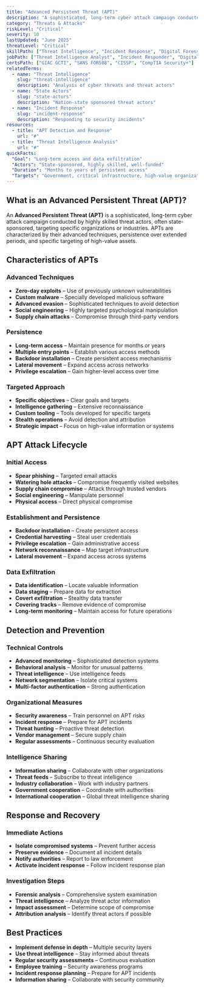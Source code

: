 ```yaml
---
title: "Advanced Persistent Threat (APT)"
description: "A sophisticated, long-term cyber attack campaign conducted by highly skilled threat actors, often state-sponsored, targeting specific organizations or industries"
category: "Threats & Attacks"
riskLevel: "Critical"
severity: 10
lastUpdated: "June 2025"
threatLevel: "Critical"
skillPath: ["Threat Intelligence", "Incident Response", "Digital Forensics", "Security Analysis"]
jobPath: ["Threat Intelligence Analyst", "Incident Responder", "Digital Forensics Examiner", "Security Analyst"]
certsPath: ["GIAC GCTI", "SANS FOR508", "CISSP", "CompTIA Security+"]
relatedTerms:
  - name: "Threat Intelligence"
    slug: "threat-intelligence"
    description: "Analysis of cyber threats and threat actors"
  - name: "State Actors"
    slug: "state-actors"
    description: "Nation-state sponsored threat actors"
  - name: "Incident Response"
    slug: "incident-response"
    description: "Responding to security incidents"
resources:
  - title: "APT Detection and Response"
    url: "#"
  - title: "Threat Intelligence Analysis"
    url: "#"
quickFacts:
  "Goal": "Long-term access and data exfiltration"
  "Actors": "State-sponsored, highly skilled, well-funded"
  "Duration": "Months to years of persistent access"
  "Targets": "Government, critical infrastructure, high-value organizations"
---
```


## What is an Advanced Persistent Threat (APT)?

An **Advanced Persistent Threat (APT)** is a sophisticated, long-term cyber attack campaign conducted by highly skilled threat actors, often state-sponsored, targeting specific organizations or industries. APTs are characterized by their advanced techniques, persistence over extended periods, and specific targeting of high-value assets.

## Characteristics of APTs

### **Advanced Techniques**
- **Zero-day exploits** – Use of previously unknown vulnerabilities
- **Custom malware** – Specially developed malicious software
- **Advanced evasion** – Sophisticated techniques to avoid detection
- **Social engineering** – Highly targeted psychological manipulation
- **Supply chain attacks** – Compromise through third-party vendors

### **Persistence**
- **Long-term access** – Maintain presence for months or years
- **Multiple entry points** – Establish various access methods
- **Backdoor installation** – Create persistent access mechanisms
- **Lateral movement** – Expand access across networks
- **Privilege escalation** – Gain higher-level access over time

### **Targeted Approach**
- **Specific objectives** – Clear goals and targets
- **Intelligence gathering** – Extensive reconnaissance
- **Custom tooling** – Tools developed for specific targets
- **Stealth operations** – Avoid detection and attribution
- **Strategic impact** – Focus on high-value information or systems

## APT Attack Lifecycle

### **Initial Access**
- **Spear phishing** – Targeted email attacks
- **Watering hole attacks** – Compromise frequently visited websites
- **Supply chain compromise** – Attack through trusted vendors
- **Social engineering** – Manipulate personnel
- **Physical access** – Direct physical compromise

### **Establishment and Persistence**
- **Backdoor installation** – Create persistent access
- **Credential harvesting** – Steal user credentials
- **Privilege escalation** – Gain administrative access
- **Network reconnaissance** – Map target infrastructure
- **Lateral movement** – Expand access across systems

### **Data Exfiltration**
- **Data identification** – Locate valuable information
- **Data staging** – Prepare data for extraction
- **Covert exfiltration** – Stealthy data transfer
- **Covering tracks** – Remove evidence of compromise
- **Long-term monitoring** – Maintain access for future operations

## Detection and Prevention

### **Technical Controls**
- **Advanced monitoring** – Sophisticated detection systems
- **Behavioral analysis** – Monitor for unusual patterns
- **Threat intelligence** – Use intelligence feeds
- **Network segmentation** – Isolate critical systems
- **Multi-factor authentication** – Strong authentication

### **Organizational Measures**
- **Security awareness** – Train personnel on APT risks
- **Incident response** – Prepare for APT incidents
- **Threat hunting** – Proactive threat detection
- **Vendor management** – Secure supply chain
- **Regular assessments** – Continuous security evaluation

### **Intelligence Sharing**
- **Information sharing** – Collaborate with other organizations
- **Threat feeds** – Subscribe to threat intelligence
- **Industry collaboration** – Work with industry partners
- **Government cooperation** – Coordinate with authorities
- **International cooperation** – Global threat intelligence sharing

## Response and Recovery

### **Immediate Actions**
- **Isolate compromised systems** – Prevent further access
- **Preserve evidence** – Document all incident details
- **Notify authorities** – Report to law enforcement
- **Activate incident response** – Follow incident response plan

### **Investigation Steps**
- **Forensic analysis** – Comprehensive system examination
- **Threat intelligence** – Analyze threat actor information
- **Impact assessment** – Determine scope of compromise
- **Attribution analysis** – Identify threat actors if possible

## Best Practices

- **Implement defense in depth** – Multiple security layers
- **Use threat intelligence** – Stay informed about threats
- **Regular security assessments** – Continuous evaluation
- **Employee training** – Security awareness programs
- **Incident response planning** – Prepare for APT incidents
- **Information sharing** – Collaborate with security community 